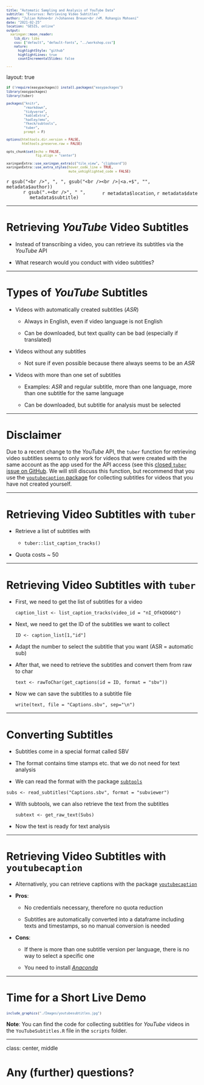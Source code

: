 ```yaml
--- 
title: "Automatic Sampling and Analysis of YouTube Data"
subtitle: "Excursus: Retrieving Video Subtitles"
author: "Julian Kohne<br />Johannes Breuer<br />M. Rohangis Mohseni"
date: "2021-02-25"
location: "GESIS, online" 
output:
  xaringan::moon_reader:
    lib_dir: libs
    css: ["default", "default-fonts", "../workshop.css"]
    nature:
      highlightStyle: "github"
      highlightLines: true
      countIncrementalSlides: false

---
```


layout: true

```r
if (!require(easypackages)) install.packages("easypackages")
library(easypackages)
library(tuber)

packages("knitr",
         "rmarkdown",
         "tidyverse",
         "kableExtra",
         "hadley/emo",
         "fkeck/subtools",
         "tuber",
         prompt = F)

options(htmltools.dir.version = FALSE,
        htmltools.preserve.raw = FALSE)

opts_chunk$set(echo = FALSE,
               fig.align = "center")

xaringanExtra::use_xaringan_extra(c("tile_view", "clipboard"))
xaringanExtra::use_extra_styles(hover_code_line = TRUE,
                                mute_unhighlighted_code = FALSE)
```

<div class="my-footer">
  <div style="float: left;"><span>`r gsub("<br />", ", ", gsub("<br /><br />|<a.+$", "", metadata$author))`</span></div>
  <div style="float: right;"><span>`r metadata$location`, `r metadata$date`</span></div>
  <div style="text-align: center;"><span>`r gsub(".+<br />", " ", metadata$subtitle)`</span></div>
</div>

<style type="text/css">

pre {
  font-size: 10px
}
</style>

---


# Retrieving *YouTube* Video Subtitles

- Instead of transcribing a video, you can retrieve its subtitles via the *YouTube* API

- What research would you conduct with video subtitles?

---

# Types of *YouTube* Subtitles

- Videos with automatically created subtitles (<i>ASR</i>)

  - Always in English, even if video language is not English

  - Can be downloaded, but text quality can be bad (especially if translated)

- Videos without any subtitles

  - Not sure if even possible because there always seems to be an <i>ASR</i>
  
- Videos with more than one set of subtitles

  - Examples: <i>ASR</i> and regular subtitle, more than one language, more than one subtitle for the same language

  - Can be downloaded, but subtitle for analysis must be selected

---

# Disclaimer

Due to a recent change to the *YouTube* API, the `tuber` function for retrieving video subtitles seems to only work for videos that were created with the same account as the app used for the API access (see this [closed `tuber` issue on GitHub](https://github.com/soodoku/tuber/issues/78). We will still discuss this function, but recommend that you use the [`youtubecaption` package](https://github.com/jooyoungseo/youtubecaption) for collecting subtitles for videos that you have not created yourself. 

---

# Retrieving Video Subtitles with `tuber`

- Retrieve a list of subtitles with

  - `tuber::list_caption_tracks()`
  
- Quota costs ~ 50
  
---

# Retrieving Video Subtitles with `tuber`

- First, we need to get the list of subtitles for a video

  `caption_list <- list_caption_tracks(video_id = "nI_OfkQOG6Q")`

- Next, we need to get the ID of the subtitles we want to collect

  `ID <- caption_list[1,"id"]`
  
- Adapt the number to select the subtitle that you want (ASR = automatic sub)

- After that, we need to retrieve the subtitles and convert them from raw to char

  `text <- rawToChar(get_captions(id = ID, format = "sbv"))`

- Now we can save the subtitles to a subtitle file

  `write(text, file = "Captions.sbv", sep="\n")`

---

# Converting Subtitles

- Subtitles come in a special format called SBV

- The format contains time stamps etc. that we do not need for text analysis

- We can read the format with the package [`subtools`](https://github.com/fkeck/subtools)

 `subs <- read_subtitles("Captions.sbv", format = "subviewer")`
 
- With subtools, we can also retrieve the text from the subtitles

  `subtext <- get_raw_text(Subs)`

- Now the text is ready for text analysis

---

# Retrieving Video Subtitles with `youtubecaption`

- Alternatively, you can retrieve captions with the package [`youtubecaption`](https://github.com/jooyoungseo/youtubecaption)

- **Pros**:

  - No credentials necessary, therefore no quota reduction
  
  - Subtitles are automatically converted into a dataframe including texts and timestamps, so no manual conversion is needed
  
- **Cons**:

  - If there is more than one subtitle version per language, there is no way to select a specific one
  
  - You need to install [*Anaconda*](https://www.anaconda.com/products/individual)

---

# Time for a Short Live Demo

```r
include_graphics("./Images/youtubesubtitles.jpg")
```

**Note**: You can find the code for collecting subtitles for *YouTube* videos in the `YouTubeSubtitles.R` file in the `scripts` folder.

---

class: center, middle

# Any (further) questions?